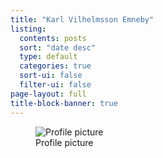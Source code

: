 ```yaml
---
title: "Karl Vilhelmsson Emneby"
listing:
  contents: posts
  sort: "date desc"
  type: default
  categories: true
  sort-ui: false
  filter-ui: false
page-layout: full
title-block-banner: true
---
```


![Profile picture](otherPicOfMe.jpg)
